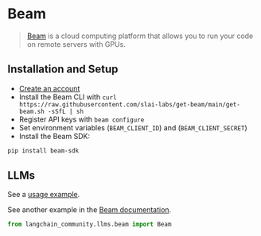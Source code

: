 # Beam

>[Beam](https://www.beam.cloud/) is a cloud computing platform that allows you to run your code
> on remote servers with GPUs.


## Installation and Setup

- [Create an account](https://www.beam.cloud/)
- Install the Beam CLI with `curl https://raw.githubusercontent.com/slai-labs/get-beam/main/get-beam.sh -sSfL | sh`
- Register API keys with `beam configure`
- Set environment variables (`BEAM_CLIENT_ID`) and (`BEAM_CLIENT_SECRET`)
- Install the Beam SDK:

```bash
pip install beam-sdk
```


## LLMs

See a [usage example](/docs/integrations/llms/beam).

See another example in the [Beam documentation](https://docs.beam.cloud/examples/langchain).

```python
from langchain_community.llms.beam import Beam
```
